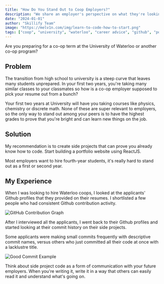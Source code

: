 ```yaml
---
title: "How Do You Stand Out to Coop Employers?"
description: "We share an employer's perspective on what they're looking for when hiring first or second year students"
date: "2024-01-01"
author: "Skillify Team"
image: "https://melv1n.com/img/learn-to-code-how-to-start.png"
tags: ["coop", "university", "waterloo", "career advice", "github", "portfolio"]
---
```


Are you preparing for a co-op term at the University of Waterloo or another co-op program?

## Problem

The transition from high school to university is a steep curve that leaves many students unprepared. In your first two years, you're taking many similar classes to your classmates so how is a co-op employer supposed to pick your resume out from a bunch?

Your first two years at University will have you taking courses like physics, chemistry or discrete math. None of these are super relevant to employers, so the only way to stand out among your peers is to have the highest grades to prove that you're bright and can learn new things on the job.

## Solution

My recommendation is to create side projects that can prove you already know how to code. Start building a portfolio website using ReactJS.

Most employers want to hire fourth-year students, it's really hard to stand out as a first or second year.

## My Experience

When I was looking to hire Waterloo coops, I looked at the applicants' Github profiles that they provided on their resumes. I shortlisted a few people who had consistent Github contribution activity.

![GitHub Contribution Graph](/images/blog/how-to-stand-out-to-coop-employers/github-contribution.png)

After I interviewed all the applicants, I went back to their Github profiles and started looking at their commit history on their side projects.

Some applicants were making small commits frequently with descriptive commit names, versus others who just committed all their code at once with a lacklustre title.

![Good Commit Example](/images/blog/how-to-stand-out-to-coop-employers/commit.png)

Think about side project code as a form of communication with your future employers. When you're writing it, write it in a way that others can easily read it and understand what's going on.
